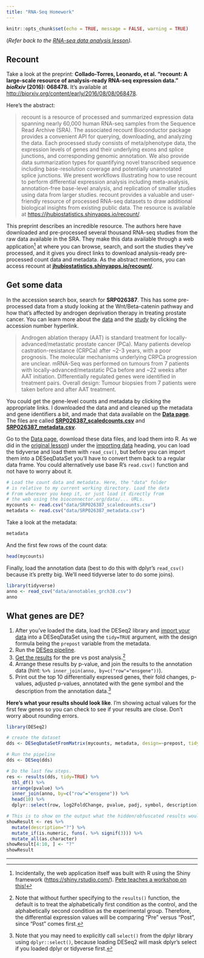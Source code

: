 ```yaml
---
title: "RNA-Seq Homework"
---
```


```r
knitr::opts_chunk$set(echo = TRUE, message = FALSE, warning = TRUE)
```

(_Refer back to the [RNA-seq data analysis lesson](r-rnaseq-airway.html))._

## Recount

Take a look at the preprint: **Collado-Torres, Leonardo, et al. "recount: A large-scale resource of analysis-ready RNA-seq expression data." _bioRxiv_ (2016): 068478.** It's available at <http://biorxiv.org/content/early/2016/08/08/068478>.

Here's the abstract:

> recount is a resource of processed and summarized expression data spanning nearly 60,000 human RNA-seq samples from the Sequence Read Archive (SRA). The associated recount Bioconductor package provides a convenient API for querying, downloading, and analyzing the data. Each processed study consists of meta/phenotype data, the expression levels of genes and their underlying exons and splice junctions, and corresponding genomic annotation. We also provide data summarization types for quantifying novel transcribed sequence including base-resolution coverage and potentially unannotated splice junctions. We present workflows illustrating how to use recount to perform differential expression analysis including meta-analysis, annotation-free base-level analysis, and replication of smaller studies using data from larger studies. recount provides a valuable and user-friendly resource of processed RNA-seq datasets to draw additional biological insights from existing public data. The resource is available at <https://jhubiostatistics.shinyapps.io/recount/>.

This preprint describes an incredible resource. The authors here have downloaded and pre-processed several thousand RNA-seq studies from the raw data available in the SRA. They make this data available through a web application[^shiny] at where you can browse, search, and sort the studies they've processed, and it gives you direct links to download analysis-ready pre-processed count data and metadata. As the abstract mentions, you can access recount at **[jhubiostatistics.shinyapps.io/recount/](https://jhubiostatistics.shinyapps.io/recount/)**.

[^shiny]: Incidentally, the web application itself was built with R using the Shiny framework (<https://shiny.rstudio.com/>). [Pete teaches a workshop on this!](r-shiny.html)

## Get some data

In the accession search box, search for **SRP026387**. This has some pre-processed data from a study looking at the Wnt/Beta-catenin pathway and how that's affected by androgen deprivation therapy in treating prostate cancer. You can learn more about the [data](https://trace.ncbi.nlm.nih.gov/Traces/sra/?study=SRP026387) and the [study](https://www.ncbi.nlm.nih.gov/pubmed/24054872) by clicking the accession number hyperlink.

> Androgen ablation therapy (AAT) is standard treatment for locally-advanced/metastatic prostate cancer (PCa). Many patients develop castration-resistance (CRPCa) after ~2-3 years, with a poor prognosis. The molecular mechanisms underlying CRPCa progression are unclear. mRNA-Seq was performed on tumours from 7 patients with locally-advanced/metastatic PCa before and ~22 weeks after AAT initiation. Differentially regulated genes were identified in treatment pairs. Overall design: Tumour biopsies from 7 patients were taken before and after AAT treatment.

You could get the gene-level counts and metadata by clicking the appropriate links. I downloaded the data and and cleaned up the metadata and gene identifiers a bit, and made that data available on the **[Data page](data.html)**. The files are called **[SRP026387_scaledcounts.csv](data/SRP026387_scaledcounts.csv)** and **[SRP026387_metadata.csv](SRP026387_metadata.csv)**.

Go to the [Data page](data.html), download these data files, and load them into R. As we did in the [original lesson](r-rnaseq-airway.html)) under the [importing data](r-rnaseq-airway.html#importing_data) heading, you can load the tidyverse and load them with `read_csv()`, but before you can import them into a DESeqDataSet you'll have to convert them back to a regular data frame. You could alternatively use base R's `read.csv()` function and not have to worry about it.

```r
# Load the count data and metadata. Here, the "data" folder
# is relative to my current working directory. Load the data
# From wherever you keep it, or just load it directly from
# the web using the bioconnector.org/data/... URLs.
mycounts <- read.csv("data/SRP026387_scaledcounts.csv")
metadata <- read.csv("data/SRP026387_metadata.csv")
```

Take a look at the metadata:

```r
metadata
```

And the first few rows of the count data:

```r
head(mycounts)
```

Finally, load the annotation data (best to do this with dplyr's `read_csv()` because it's pretty big. We'll need tidyverse later to do some joins).

```r
library(tidyverse)
anno <- read_csv("data/annotables_grch38.csv")
anno
```


## What genes are DE?

1. After you've loaded the data, load the DESeq2 library and [import your data](r-rnaseq-airway.html#importing_data) into a DESeqDataSet using the `tidy=TRUE` argument, with the design formula being the `prepost` variable from the metadata. 
1. Run the [DESeq pipeline](r-rnaseq-airway.html#deseq_pipeline). 
1. [Get the results](http://bioconnector.org/workshops/r-rnaseq-airway.html#getting_results) for the pre vs post analysis.[^results]
1. Arrange these results by p-value, and join the results to the annotation data (hint: `%>% inner_join(anno, by=c("row"="ensgene"))`).
1. Print out the top 10 differentially expressed genes, their fold changes, p-values, adjusted p-values, annotated with the gene symbol and the description from the annotation data.[^mask]

**Here's what your results should look like**. I'm showing actual values for the first few genes so you can check to see if your results are close. Don't worry about rounding errors.

[^results]: Note that without further specifying to the `results()` function, the default is to treat the alphabetically first condition as the control, and the alphabetically second condition as the experimental group. Therefore, the differential expression values will be comparing "Pre" versus "Post", since "Post" comes first. 

[^mask]: Note that you may need to explicitly call `select()` from the dplyr library using `dplyr::select()`, because loading DESeq2 will mask dplyr's select if you loaded dplyr or tidyverse first.

```r
library(DESeq2)

# create the dataset
dds <- DESeqDataSetFromMatrix(mycounts, metadata, design=~prepost, tidy=TRUE)

# Run the pipeline
dds <- DESeq(dds)

# Do the last few steps.
res <- results(dds, tidy=TRUE) %>% 
  tbl_df() %>% 
  arrange(pvalue) %>% 
  inner_join(anno, by=c("row"="ensgene")) %>% 
  head(10) %>% 
  dplyr::select(row, log2FoldChange, pvalue, padj, symbol, description)

# This is to show on the output what the hidden/obfuscated results would look like
showResult <- res %>% 
  mutate(description="?") %>% 
  mutate_if(is.numeric, funs(. %>% signif(3))) %>% 
  mutate_all(as.character)
showResult[4:10, ] <- "?"
showResult
```


----

